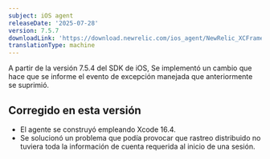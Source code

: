 ```yaml
---
subject: iOS agent
releaseDate: '2025-07-28'
version: 7.5.7
downloadLink: 'https://download.newrelic.com/ios_agent/NewRelic_XCFramework_Agent_7.5.7.zip'
translationType: machine
---
```


<Callout variant="important">
  A partir de la versión 7.5.4 del SDK de iOS, Se implementó un cambio que hace que se informe el evento de excepción manejada que anteriormente se suprimió.
</Callout>

## Corregido en esta versión

* El agente se construyó empleando Xcode 16.4.
* Se solucionó un problema que podía provocar que rastreo distribuido no tuviera toda la información de cuenta requerida al inicio de una sesión.